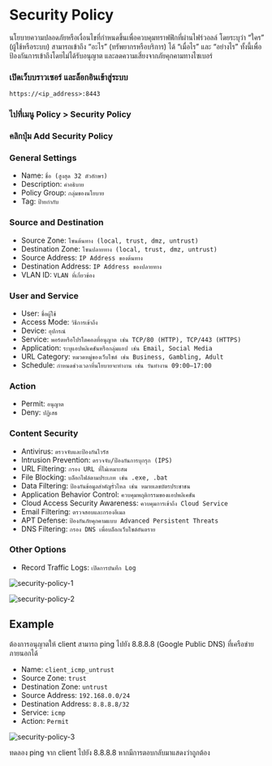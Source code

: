 
# Security Policy

นโยบายความปลอดภัยหรือเงื่อนไขที่กำหนดขึ้นเพื่อควบคุมทราฟฟิกที่ผ่านไฟร์วอลล์ โดยระบุว่า “ใคร” (ผู้ใช้หรือระบบ) สามารถเข้าถึง “อะไร” (ทรัพยากรหรือบริการ) ได้ “เมื่อไร” และ “อย่างไร” ทั้งนี้เพื่อป้องกันการเข้าถึงโดยไม่ได้รับอนุญาต และลดความเสี่ยงจากภัยคุกคามทางไซเบอร์

<Steps>

### เปิดเว็บบราวเซอร์ และล็อกอินเข้าสู่ระบบ

```url copy
https://<ip_address>:8443
```

### ไปที่เมนู Policy > Security Policy

### คลิกปุ่ม Add Security Policy

### General Settings

- Name: `ชื่อ (สูงสุด 32 ตัวอักษร)`
- Description: `คำอธิบาย`
- Policy Group: `กลุ่มของนโยบาย`
- Tag: `ป้ายกำกับ`

### Source and Destination

- Source Zone: `โซนต้นทาง (local, trust, dmz, untrust)`
- Destination Zone: `โซนปลายทาง (local, trust, dmz, untrust)`
- Source Address: `IP Address ของต้นทาง`
- Destination Address: `IP Address ของปลายทาง`
- VLAN ID: `VLAN ที่เกี่ยวข้อง`

### User and Service

- User: `ชื่อผู้ใช้`
- Access Mode: `วิธีการเข้าถึง`
- Device: `อุปกรณ์`
- Service: `พอร์ตหรือโปรโตคอลที่อนุญาต เช่น TCP/80 (HTTP), TCP/443 (HTTPS)`
- Application: `ระบุแอปพลิเคชันหรือกลุ่มแอป เช่น Email, Social Media`
- URL Category: `หมวดหมู่ของเว็บไซต์ เช่น Business, Gambling, Adult`
- Schedule: `กำหนดช่วงเวลาที่นโยบายจะทำงาน เช่น วันทำงาน 09:00–17:00`

### Action

- Permit: `อนุญาต`
- Deny: `ปฏิเสธ`

### Content Security

- Antivirus: `ตรวจจับและป้องกันไวรัส`
- Intrusion Prevention: `ตรวจจับ/ป้องกันการบุกรุก (IPS)`
- URL Filtering: `กรอง URL ที่ไม่เหมาะสม`
- File Blocking: `บล็อกไฟล์ตามประเภท เช่น .exe, .bat`
- Data Filtering: `ป้องกันข้อมูลสำคัญรั่วไหล เช่น หมายเลขบัตรประชาชน`
- Application Behavior Control: `ควบคุมพฤติกรรมของแอปพลิเคชัน`
- Cloud Access Security Awareness: `ควบคุมการเข้าถึง Cloud Service`
- Email Filtering: `ตรวจสอบและกรองอีเมล`
- APT Defense: `ป้องกันภัยคุกคามแบบ Advanced Persistent Threats`
- DNS Filtering: `กรอง DNS เพื่อบล็อกเว็บไซต์อันตราย`

### Other Options

- Record Traffic Logs: `เปิดการบันทึก Log`

</Steps>

![security-policy-1](/image/usg6530e/security-policy-1.png)

![security-policy-2](/image/usg6530e/security-policy-2.png)

## Example

ต้องการอนุญาตให้ client สามารถ ping ไปยัง 8.8.8.8 (Google Public DNS) ที่เครือข่ายภายนอกได้

- Name: `client_icmp_untrust`
- Source Zone: `trust`
- Destination Zone: `untrust`
- Source Address: `192.168.0.0/24`
- Destination Address: `8.8.8.8/32`
- Service: `icmp`
- Action: `Permit`

![security-policy-3](/image/usg6530e/security-policy-3.png)

<Callout>
ทดลอง ping จาก client ไปยัง 8.8.8.8 หากมีการตอบกลับมาแสดงว่าถูกต้อง
</Callout>
